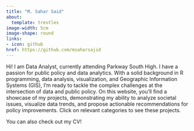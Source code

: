 ```yaml
---
title: "M. Sahar Said"
about:
  template: trestles
image-width: 5cm
image-shape: round
links:
- icon: github
href: https://github.com/msaharsajid
---
```


Hi! I am Data Analyst, currently attending Parkway South High. I have a passion for public policy and data analytics. With a solid background in R programming, data analysis, visualization, and Geographic Information Systems (GIS), I’m ready to tackle the complex challenges at the intersection of data and public policy. On this website, you’ll find a showcase of my projects, demonstrating my ability to analyze societal issues, visualize data trends, and propose actionable recommendations for policy improvements. Click on relevant categories to see these projects.

You can also check out my CV!
